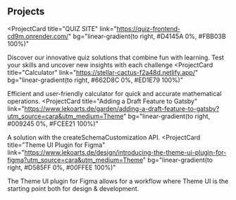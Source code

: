 ## Projects

<ProjectCard
  title="QUIZ SITE"
  link="https://quiz-frontend-cd9m.onrender.com/"
  bg="linear-gradient(to right, #D4145A 0%, #FBB03B 100%)"
>
  Discover our innovative quiz solutions that combine fun with learning. Test
  your skills and uncover new insights with each challenge
</ProjectCard>
<ProjectCard
  title="Calculator"
  link="https://stellar-cactus-f2a48d.netlify.app/"
  bg="linear-gradient(to right, #662D8C 0%, #ED1E79 100%)"
>
  Efficient and user-friendly calculator for quick and accurate mathematical
  operations.
</ProjectCard>
<ProjectCard
  title="Adding a Draft Feature to Gatsby"
  link="https://www.lekoarts.de/garden/adding-a-draft-feature-to-gatsby?utm_source=cara&utm_medium=Theme"
  bg="linear-gradient(to right, #009245 0%, #FCEE21 100%)"
>
  A solution with the createSchemaCustomization API.
</ProjectCard>
<ProjectCard
  title="Theme UI Plugin for Figma"
  link="https://www.lekoarts.de/design/introducing-the-theme-ui-plugin-for-figma?utm_source=cara&utm_medium=Theme"
  bg="linear-gradient(to right, #D585FF 0%, #00FFEE 100%)"
>
  The Theme UI plugin for Figma allows for a workflow where Theme UI is the
  starting point both for design & development.
</ProjectCard>
